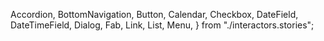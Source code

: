   Accordion,
  BottomNavigation,
  Button,
  Calendar,
  Checkbox,
  DateField,
  DateTimeField,
  Dialog,
  Fab,
  Link,
  List,
  Menu,
} from "./interactors.stories";

<Meta title="Interactors" />

<Canvas>
  <Story story={Accordion} />
</Canvas>

<Canvas>
  <Story story={BottomNavigation} />
</Canvas>

<Canvas>
  <Story story={Button} />
</Canvas>

<Canvas>
  <Story story={Calendar} />
</Canvas>

<Canvas>
  <Story story={Checkbox} />
</Canvas>

<Canvas>
  <Story story={DateField} />
</Canvas>

<Canvas>
  <Story story={DateTimeField} />
</Canvas>

<Canvas>
  <Story story={Dialog} />
</Canvas>

<Canvas>
  <Story story={Fab} />
</Canvas>

<Canvas>
  <Story story={Link} />
</Canvas>

<Canvas>
  <Story story={List} />
</Canvas>

<Canvas>
  <Story story={Menu} />
</Canvas>
